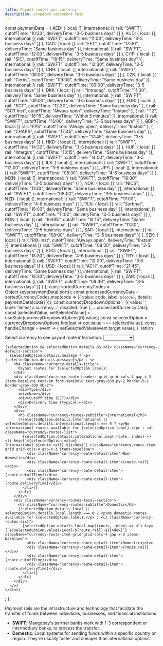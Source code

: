 ```yaml
---
title: Payout routes per currency
description: Dropdown component test
---
```


  const paymentData = {
    AED: {
      local: [],
      international: [{
        rail: "SWIFT",
        cutoffTime: "10:30",
        deliveryTime: "3-5 business days"
      }]
    },
    AUD: {
      local: [],
      international: [{
        rail: "SWIFT",
        cutoffTime: "11:00",
        deliveryTime: "3-5 business days"
      }]
    },
    CAD: {
      local: [{
        rail: "EFT",
        cutoffTime: "17:00",
        deliveryTime: "Same business day"
      }],
      international: [{
        rail: "SWIFT",
        cutoffTime: "12:00",
        deliveryTime: "3-5 business days"
      }]
    },
    CHF: {
      local: [{
        rail: "SIC",
        cutoffTime: "16:15",
        deliveryTime: "Same business day"
      }],
      international: [{
        rail: "SWIFT",
        cutoffTime: "12:30",
        deliveryTime: "3-5 business days"
      }]
    },
    CNH: {
      local: [],
      international: [{
        rail: "SWIFT",
        cutoffTime: "09:00",
        deliveryTime: "3-5 business days"
      }]
    },
    CZK: {
      local: [{
        rail: "Certis",
        cutoffTime: "09:00",
        deliveryTime: "Same business day"
      }],
      international: [{
        rail: "SWIFT",
        cutoffTime: "09:00",
        deliveryTime: "3-5 business days"
      }]
    },
    DKK: {
      local: [{
        rail: "Intradag",
        cutoffTime: "11:30",
        deliveryTime: "Same business day"
      }],
      international: [{
        rail: "SWIFT",
        cutoffTime: "08:00",
        deliveryTime: "3-5 business days"
      }]
    },
    EUR: {
      local: [{
        rail: "SCT",
        cutoffTime: "12:30",
        deliveryTime: "Same business day"
      }, {
        rail: "SCT Inst",
        cutoffTime: "Always open",
        deliveryTime: "Instant"
      }, {
        rail: "T2",
        cutoffTime: "16:15",
        deliveryTime: "Within 5 minutes"
      }],
      international: [{
        rail: "SWIFT",
        cutoffTime: "16:00",
        deliveryTime: "3-5 business days"
      }]
    },
    GBP: {
      local: [{
        rail: "FPS",
        cutoffTime: "Always open",
        deliveryTime: "Instant"
      }, {
        rail: "CHAPS",
        cutoffTime: "17:45",
        deliveryTime: "Same business day"
      }],
      international: [{
        rail: "SWIFT",
        cutoffTime: "17:45",
        deliveryTime: "3-5 business days"
      }]
    },
    HKD: {
      local: [],
      international: [{
        rail: "SWIFT",
        cutoffTime: "14:30",
        deliveryTime: "3-5 business days"
      }]
    },
    HUF: {
      local: [{
        rail: "Intergiro",
        cutoffTime: "13:15",
        deliveryTime: "Same business day"
      }],
      international: [{
        rail: "SWIFT",
        cutoffTime: "14:00",
        deliveryTime: "3-5 business days"
      }]
    },
    ILS: {
      local: [],
      international: [{
        rail: "SWIFT",
        cutoffTime: "12:00",
        deliveryTime: "3-5 business days"
      }]
    },
    JPY: {
      local: [],
      international: [{
        rail: "SWIFT",
        cutoffTime: "08:00",
        deliveryTime: "4-6 business days"
      }]
    },
    MXN: {
      local: [],
      international: [{
        rail: "SWIFT",
        cutoffTime: "16:30",
        deliveryTime: "3-5 business days"
      }]
    },
    NOK: {
      local: [{
        rail: "NICS",
        cutoffTime: "11:30",
        deliveryTime: "Same business day"
      }],
      international: [{
        rail: "SWIFT",
        cutoffTime: "08:00",
        deliveryTime: "3-5 business days"
      }]
    },
    NZD: {
      local: [],
      international: [{
        rail: "SWIFT",
        cutoffTime: "17:00",
        deliveryTime: "4-6 business days"
      }]
    },
    PLN: {
      local: [{
        rail: "Sorbnet",
        cutoffTime: "16:00",
        deliveryTime: "Same business day"
      }],
      international: [{
        rail: "SWIFT",
        cutoffTime: "11:00",
        deliveryTime: "3-5 business days"
      }]
    },
    RON: {
      local: [{
        rail: "ReGIS",
        cutoffTime: "12:15",
        deliveryTime: "Same business day"
      }],
      international: [{
        rail: "SWIFT",
        cutoffTime: "11:30",
        deliveryTime: "3-5 business days"
      }]
    },
    SAR: {
      local: [],
      international: [{
        rail: "SWIFT",
        cutoffTime: "08:00",
        deliveryTime: "3-5 business days"
      }]
    },
    SEK: {
      local: [{
        rail: "RIX-Inst",
        cutoffTime: "Always open",
        deliveryTime: "Instant"
      }],
      international: [{
        rail: "SWIFT",
        cutoffTime: "08:00",
        deliveryTime: "3-5 business days"
      }]
    },
    SGD: {
      local: [],
      international: [{
        rail: "SWIFT",
        cutoffTime: "18:30",
        deliveryTime: "4-6 business days"
      }]
    },
    TRY: {
      local: [],
      international: [{
        rail: "SWIFT",
        cutoffTime: "10:00",
        deliveryTime: "3-5 business days"
      }]
    },
    USD: {
      local: [{
        rail: "ACH",
        cutoffTime: "21:45",
        deliveryTime: "Same business day"
      }],
      international: [{
        rail: "SWIFT",
        cutoffTime: "18:30",
        deliveryTime: "3-5 business days"
      }]
    },
    ZAR: {
      local: [],
      international: [{
        rail: "SWIFT",
        cutoffTime: "09:30",
        deliveryTime: "3-5 business days"
      }]
    }
  };
  const sortedCurrencyCodes = Object.keys(paymentData).sort();
  const processedCurrencyData = sortedCurrencyCodes.map(code => ({
    value: code,
    label: `${code}`,
    details: paymentData[code]
  }));
  const currencyDropdownOptions = [{
    value: '',
    label: 'Select a currency...',
    disabled: true
  }, ...processedCurrencyData];
  const [selectedValue, setSelectedValue] = useState(currencyDropdownOptions[0].value);
  const selectedOption = currencyDropdownOptions.find(opt => opt.value === selectedValue);
  const handleChange = event => {
    setSelectedValue(event.target.value);
  };
  return <div className="currency-dropdown-container">
    <label htmlFor="currency-routes-dropdown-css" className="currency-dropdown-label">
      Select currency to see payout route information:
    </label>
    <select id="currency-routes-dropdown-css" value={selectedValue} onChange={handleChange} className="currency-dropdown-select">
      {currencyDropdownOptions.map(option => <option key={option.value} value={option.value} disabled={option.disabled}>
        {option.label}
      </option>)}
    </select>

    {selectedOption && selectedOption.details && <div className="currency-details-section">
      {selectedOption.details.message ? <p>{selectedOption.details.message}</p> : <>
        <h4 className="currency-details-title">
          Payout routes for {selectedOption.label}:
        </h4>
        <div className="currency-route-headers grid grid-cols-4 gap-x-3 items-baseline text-sm font-semibold text-gray-600 py-2 border-b-2 border-gray-300 mb-2">
          <div>Type</div>
          <div>Name</div>
          <div>Cutoff time (CET)</div>
          <div>Delivery time (typical)</div>
        </div>
        <div>
          <h5 className="currency-routes-subtitle">International</h5>
          {!selectedOption.details.international || selectedOption.details.international.length === 0 ? <p>No international routes available for {selectedOption.label}.</p> : <ul className="currency-routes-list">
            {selectedOption.details.international.map((route, index) => <li key={`${selectedOption.value}-International-${route.rail}-${index}`} className="currency-route-item grid grid-cols-4 gap-x-3 items-baseline">
              <div className="currency-route-detail-item">Non-domestic</div>
              <div className="currency-route-detail-item">{route.rail}</div>
              <div className="currency-route-detail-item">{route.cutoffTime}</div>
              <div className="currency-route-detail-item">{route.deliveryTime}</div>
            </li>)}
          </ul>}
        </div>
        <div className="currency-routes-local-section">
          <h5 className="currency-routes-subtitle">Domestic</h5>
          {!selectedOption.details.local || selectedOption.details.local.length === 0 ? <p>No domestic routes available for {selectedOption.label}.</p> : <ul className="currency-routes-list">
            {selectedOption.details.local.map((route, index) => <li key={`${selectedOption.value}-Local-${route.rail}-${index}`} className="currency-route-item grid grid-cols-4 gap-x-3 items-baseline">
              <div className="currency-route-detail-item">Domestic</div>
              <div className="currency-route-detail-item">{route.rail}</div>
              <div className="currency-route-detail-item">{route.cutoffTime}</div>
              <div className="currency-route-detail-item">{route.deliveryTime}</div>
            </li>)}
          </ul>}
        </div>
      </>}
    </div>}
  </div>;
};

Payment rails are the infrastructure and technology that facilitate the transfer of funds between individuals, businesses, and financial institutions.

- **SWIFT**: Mangopay's partner banks work with 1-3 correspondent or intermediary banks, to process the transfer.
- **Domestic**: Local systems for sending funds within a specific country or region. They're usually faster and cheaper than international options.

<CurrencyPayoutRoutesDropdown />